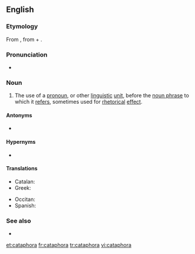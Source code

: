 ==English==
{{examples-right|examples=- He's going to get into a fight, John is.<br>- If you want to, you can do the dishes.<br>- He is the man of the hour. He needs no introduction. He is our next candidate for President. I give you Richard Nixon.}}

===Etymology===
From {{etyl|grc|en}} {{m|grc|καταφορά||a downward motion}}, from {{m|grc|κατά||downwards}} + {{m|grc|φέρω||I carry}}.

===Pronunciation===
* {{IPA|/kætəˈfɔɹə/|/kəˈtæfɜɹə/|lang=en}}

===Noun===
{{en-noun}}

# {{lb|en|linguistics|rhetoric}} The use of a [[pronoun]], or other [[linguistic]] [[unit]], before the [[noun phrase]] to which it [[refers]], sometimes used for [[rhetorical]] [[effect]].

====Antonyms====
* {{l|en|anaphora}}

====Hypernyms====
* {{l|en|endophora}}

====Translations====
{{trans-top|referring to a noun that appears later}}
* Catalan: {{t|ca|catàfora|f}}
* Greek: {{t+|el|καταφορά|f|sc=Grek}}
{{trans-mid}}
* Occitan: {{t|oc|catafòra|f}}
* Spanish: {{t+|es|catáfora|f}}
{{trans-bottom}}

===See also===
* {{projectlink|wikipedia}}

[[et:cataphora]]
[[fr:cataphora]]
[[tr:cataphora]]
[[vi:cataphora]]